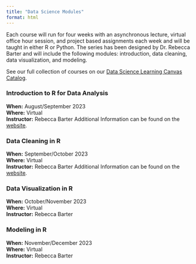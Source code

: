 ```yaml
---
title: "Data Science Modules"
format: html
---
```

Each course will run for four weeks with an asynchronous lecture, virtual office hour session, and project based assignments each week and will be taught in either R or Python. The series has been designed by Dr. Rebecca Barter and will include the following modules: introduction, data cleaning, data visualization, and modeling. \

See our full collection of courses on our [Data Science Learning Canvas Catalog](https://utah.catalog.instructure.com/browse/ds-learn/){target="_blank"}. 
<object data="pdfs/DSLearning_flyer_print.pdf" type="application/pdf" width="800" height="1200" style="overflow:hidden" scrolling="no">
</object>
  
### Introduction to R for Data Analysis
**When:** August/September 2023\
**Where:** Virtual\
**Instructor:** Rebecca Barter
Additional Information can be found on the [website](https://utah.catalog.instructure.com/browse/ds-learn/courses/introduction-to-r-for-data-analysis){target="_blank"}.

### Data Cleaning in R
**When:** September/October 2023\
**Where:** Virtual\
**Instructor:** Rebecca Barter
Additional Information can be found on the [website](https://utah.catalog.instructure.com/browse/ds-learn/courses/data-cleaning-with-r){target="_blank"}.

### Data Visualization in R
**When:** October/November 2023\
**Where:** Virtual\
**Instructor:** Rebecca Barter

### Modeling in R
**When:** November/December 2023\
**Where:** Virtual\
**Instructor:** Rebecca Barter
